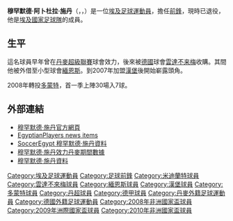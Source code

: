 {{distinguish|齐内丁·齐达内}}
{{noteta|G1=football|G2=德甲
|T=zh-hans:穆罕默德·齐丹;zh-hk:穆罕默德·施丹;zh-tw:穆罕默德·齊丹;
|1=zh-hans:齐丹;zh-hk:施丹;zh-tw:齊丹;
|2=zh-hans:穆罕默德;zh-hk:穆罕默德;zh-tw:穆罕默德;
|3=zh-hans:中日德兰; zh-hant:米迪蘭特
}}
{{Football player infobox
| playername = 穆罕默德·施丹<br />''Mohamed Zidan''
| image = [[File:Mohammed_zidan.jpg|220px]]
| fullname = 穆罕默德·阿卜杜拉·施丹<br />Mohamed Abdullah Zidan
| height = {{height|m=1.77}}
| dateofbirth = {{birth date and age|1981|12|11}} 
| cityofbirth = [[塞得港|塞得港]]
| countryofbirth = [[埃及|埃及]]
| currentclub = 
| clubnumber = 
| position = [[前鋒_(足球)|前鋒]]
| youthyears1    = 1989–1999
| youthclubs1    = [[馬斯里足球俱樂部|馬斯里]]
| years1         = 1999–2003
| clubs1         = [[AB哥本哈根|AB]]
| caps1          = 51
| goals1         = 12
| years2         = 2003–2005
| clubs2         = [[中日德兰足球俱乐部|米迪蘭特]]
| caps2          = 47
| goals2         = 30
| years3         = 2005–2005
| clubs3         = → [[雲達不来梅體育會|雲達不來梅]]
| caps3          = 10
| goals3         = 2
| years4         = 2005–2007
| clubs4         = [[雲達不来梅體育會|雲達不來梅]]
| caps4          = 5
| goals4         = 1
| years5         = 2005–2006
| clubs5         = → [[美因茨05足球俱乐部|緬恩斯]]
| caps5          = 26
| goals5         = 9
| years6         = 2007–2007
| clubs6         = [[美因茨05足球俱乐部|緬恩斯]]
| caps6          = 15
| goals6         = 13
| years7         = 2007–2008
| clubs7         = [[漢堡足球俱樂部|漢堡]]
| caps7          = 21
| goals7         = 2
| years8         = 2008–2012
| clubs8         = [[多特蒙德足球俱樂部|多蒙特]]
| caps8          = 66
| goals8         = 13
| years9         = 2012–2012
| clubs9         = [[美因茨05足球俱乐部|緬恩斯]]
| caps9          = 12
| goals9         = 7
| years10        = 2012–2013
| clubs10        = [[賓尼耶斯體育會|賓尼耶斯]]
| caps10         = 9
| goals10        = 3
| years11        = 2014–2015
| clubs11        = {{tsl|en|El Entag El Harby SC|艾安定艾哈比體育會|艾安定艾哈比}}
| caps11         = 3
| goals11        = 0
| totalcaps      = 265
| totalgoals     = 92
| nationalyears1 = 2005–2012
| nationalteam1  = [[埃及國家足球隊|埃及]]
| nationalcaps1  = 44
| nationalgoals1 = 13
| medaltemplates = {{MedalSport|男子[[足球|足球]]}}
{{MedalCountry|{{fb|EGY}}}}
{{MedalCompetition|[[非洲國家盃|非洲國家盃]]}}
{{Medal|W|[[2008年非洲国家杯足球赛|2008年 加納]]|}}
{{Medal|W|[[2010年非洲國家盃|2010年 安哥拉]]|}}
}}

'''穆罕默德·阿卜杜拉·施丹'''（{{lang-en|'''Mohamed Abdulla Zidan'''}}，{{lang-ar|'''محمد عبدالله زيدان'''}}，{{bd|1981年|12月11日|catidx=Zidan, Mohamed Abdullah}}）是一位[[埃及|埃及]][[足球|足球]][[運動員|運動員]]，擔任[[前鋒_(足球)|前鋒]]，現時已退役，他是[[埃及國家足球隊|埃及國家足球隊]]的成員。

== 生平 ==
這名球員早年曾在[[丹麥足球超級聯賽|丹麥超級聯賽]]球會效力，後來被[[德國|德國]]球會[[雲達不来梅|雲達不来梅]]收購。其間他被外借至小型球會[[美因茨05足球俱乐部|緬恩斯]]。到2007年加盟[[漢堡足球俱樂部|漢堡]]後開始嶄露頭角。

2008年轉投[[多特蒙德足球俱樂部|多蒙特]]，首一季上陣30場入7球。

== 外部連結 ==
* [https://web.archive.org/web/20080725001330/http://www.zidaneg.com/ 穆罕默德·施丹官方網頁]
* [https://web.archive.org/web/20060902140941/http://www.egyptianplayers.com/Zidan/MohamedZidan-page.htm EgyptianPlayers news items]
* [https://archive.is/20121217220008/http://www.socceregypt.com/socceregypt/socceregypt.php/2006/04/24/egyptian_player_abroad_playeras_profile SoccerEgypt 穆罕默德·施丹資料]
* [https://web.archive.org/web/20040823000330/http://resol.dr.dk/sportservice_person.aspx?personid=319846 穆罕默德·施丹效力丹麥期間數據]
* [http://fussballdaten.de/spieler/zidanmohammed/ 穆罕默德·施丹資料] {{Wayback|url=http://fussballdaten.de/spieler/zidanmohammed/ |date=20101223084212 }}

{{DEFAULTSORT:Zidan, Mohamed Abdullah}}

[[Category:埃及足球運動員|Category:埃及足球運動員]]
[[Category:足球前鋒|Category:足球前鋒]]
[[Category:米迪蘭特球員|Category:米迪蘭特球員]]
[[Category:雲達不來梅球員|Category:雲達不來梅球員]]
[[Category:緬恩斯球員|Category:緬恩斯球員]]
[[Category:漢堡球員|Category:漢堡球員]]
[[Category:多蒙特球員|Category:多蒙特球員]]
[[Category:丹超球員|Category:丹超球員]]
[[Category:德甲球員|Category:德甲球員]]
[[Category:丹麥外籍足球運動員|Category:丹麥外籍足球運動員]]
[[Category:德國外籍足球運動員|Category:德國外籍足球運動員]]
[[Category:2008年非洲國家盃球員|Category:2008年非洲國家盃球員]]
[[Category:2009年洲際國家盃球員|Category:2009年洲際國家盃球員]]
[[Category:2010年非洲國家盃球員|Category:2010年非洲國家盃球員]]
